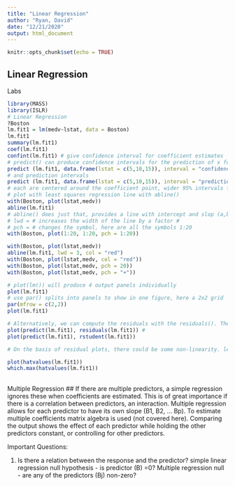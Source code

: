 ---
title: "Linear Regression"
author: "Ryan, David"
date: "12/21/2020"
output: html_document
---

```{r setup, include=FALSE}
knitr::opts_chunk$set(echo = TRUE)
```

## Linear Regression

Labs

```{r}
library(MASS)
library(ISLR)
# Linear Regression
?Boston
lm.fit1 = lm(medv~lstat, data = Boston)
lm.fit1
summary(lm.fit1)
coef(lm.fit1)
confint(lm.fit1) # give confidence interval for coefficient estimates
# predict() can produce confidence intervals for the prediction of x for a given value of y
predict (lm.fit1, data.frame(lstat = c(5,10,15)), interval = "confidence")
# and prediction intervals 
predict (lm.fit1, data.frame(lstat = c(5,10,15)), interval = "prediction")
# each are centered around the coefficient point, wider 95% intervals for prediction 
# plot with least squares regression line with abline()
with(Boston, plot(lstat,medv))
abline(lm.fit1)
# abline() does just that, provides a line with intercept and slop (a,b). This is the output when we call the lm.fit1. We can also plot any line, just input an intercept and slope for (a,b)
# lwd = # increases the width of the line by a factor #
# pch = # changes the symbol, here are all the symbols 1:20
with(Boston, plot(1:20, 1:20, pch = 1:20)) 

with(Boston, plot(lstat,medv))
abline(lm.fit1, lwd = 3, col = "red")
with(Boston, plot(lstat,medv, col = "red"))
with(Boston, plot(lstat,medv, pch = 20))
with(Boston, plot(lstat,medv, pch = "+"))

# plot(lm()) will produce 4 output panels individually
plot(lm.fit1)
# use par() splits into panels to show in one figure, here a 2x2 grid
par(mfrow = c(2,2))
plot(lm.fit1)

# Alternatively, we can compute the residuals with the residuals(). The rstudent() will return studentized residuals. Theses are used to plot the residuals vs. the fitted. 
plot(predict(lm.fit1), residuals(lm.fit1)) #
plot(predict(lm.fit1), rstudent(lm.fit1))

# On the basis of residual plots, there could be some non-linearity. leverage (outlier??) statistics can be computed for any number of predictors using the hatvalues()

plot(hatvalues(lm.fit1))
which.max(hatvalues(lm.fit1))
```

## 
Multiple Regression
##
If there are multiple predictors, a simple regression ignores these when coefficients are estimated. This is of great importance if there is a correlation between predictors, an interaction. 
Multiple regression allows for each predictor to have its own slope (B1, B2, ... Bp). To estimate multiple coefficients matrix algebra is used (not covered here). 
Comparing the output shows the effect of each predictor while holding the other predictors constant, or controlling for other predictors.

Important Questions:

1) Is there a relation between the response and the predictor? 
simple linear regression null hypothesis - is predictor (B) =0? Multiple regression null - are any of the predictors (Bj) non-zero? 











